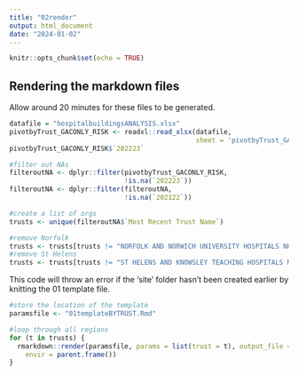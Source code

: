 ```yaml
---
title: "02render"
output: html_document
date: "2024-01-02"
---
```


```r
knitr::opts_chunk$set(echo = TRUE)
```

## Rendering the markdown files

Allow around 20 minutes for these files to be generated. 

```r
datafile = "hospitalbuildingsANALYSIS.xlsx"
pivotbyTrust_GACONLY_RISK <- readxl::read_xlsx(datafile, 
                                               sheet = 'pivotbyTrust_GACONLY_RISK')
pivotbyTrust_GACONLY_RISK$`202223`

#filter out NAs
filteroutNA <- dplyr::filter(pivotbyTrust_GACONLY_RISK, 
                             !is.na(`202223`))
filteroutNA <- dplyr::filter(filteroutNA, 
                             !is.na(`202122`))

#create a list of orgs
trusts <- unique(filteroutNA$`Most Recent Trust Name`)

#remove Norfolk
trusts <- trusts[trusts != "NORFOLK AND NORWICH UNIVERSITY HOSPITALS NHS FOUNDATION TRUST"]
#remove St Helens
trusts <- trusts[trusts != "ST HELENS AND KNOWSLEY TEACHING HOSPITALS NHS TRUST"]
```

This code will throw an error if the 'site' folder hasn't been created earlier by knitting the 01 template file. 

```r
#store the location of the template 
paramsfile <- "01templateBYTRUST.Rmd"

#loop through all regions 
for (t in trusts) {
  rmarkdown::render(paramsfile, params = list(trust = t), output_file = paste(sep="",'site/',stringr::str_replace_all(stringr::str_replace_all(t," ","-"),"'",""),'.md'),
    envir = parent.frame())
}
```